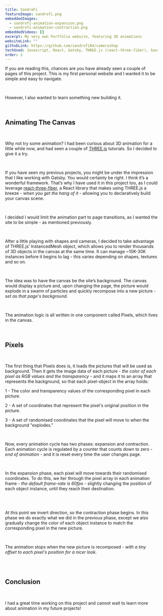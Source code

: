 ```yaml
---
title: SandroFi
featureImage: sandrofi.png
embeddedImages:
  - sandrofi-animation-expansion.png
  - sandrofi-animation-contraction.png
embeddedVideos: []
excerpt: My very own Portfolio website, featuring 3D animations
websiteLink: ""
githubLink: https://github.com/sandrofi84/camerashop
techUsed: Javascript, React, Gatsby, THREE.js (react-three-fiber), Sass
order: 3
---
```



If you are reading this, chances are you have already seen a couple of pages of this project. This is my first personal website and I wanted it to be <span>simple and easy to navigate</span>.

<br />

However, I also wanted to <span>learn something new</span> building it.

<br />

<h2 className="project__body__subtitle color--red">Animating The Canvas</h2>

<br />

Why not try some animation? I had been curious about 3D animation for a little while now, and had seen a couple of [THREE.js](https://threejs.org/) tutorials. So I decided to give it a try.

<br />

If you have seen my previous projects, you might be under the impression that I like working with Gatsby. You would certainly be right. I think it’s a wonderful framework. That’s why I have used it in this project too, as I could leverage [react-three-fiber](https://github.com/pmndrs/react-three-fiber), a React library that makes using THREE.js a breeze - <i>when you get the hang of it</i> - allowing you to declaratively build your canvas scene.

<br />

I decided I would limit the animation part to page transitions, as I wanted the site to be simple - as mentioned previously.

<br />

After a little playing with shapes and cameras, I decided to take advantage of THREE.js’ <span>InstancedMesh</span> object, which allows you to render thousands of 3D objects in the canvas at the same time. It can manage <span>~10K-30K instances</span> before it begins to lag - this varies depending on shapes, textures and so on.

<br />

The idea was to have the canvas be the site’s background. The canvas would display a picture and, upon changing the page, the picture would explode in a swarm of particles and quickly recompose into a new picture - <i>set as that page's background</i>.

<br />

The animation logic is all written in one component called <span>Pixels</span>, which lives in the canvas.

<br />

<h2 className="project__body__subtitle color--red">Pixels</h2>

<br />

The first thing that Pixels does is, it <span>loads the pictures</span> that will be used as background. Then it <span>gets the image data</span> of each picture - <i>the color of each pixel as RGB values and the transparency</i> - and it <span>maps it to an array</span> that represents the background, so that each pixel-object in the array holds:

1 - The color and transparency values of the corresponding pixel in each picture.

2 - A set of coordinates that represent the pixel's original position in the picture.

3 - A set of randomised coordinates that the pixel will move to when the background "explodes."

<br />

Now, every <span>animation cycle</span> has two phases: <span>expansion</span> and <span>contraction</span>.
Each animation cycle is regulated by a counter that counts down to zero - <i>end of animation</i> - and it is reset every time the user changes page.

<br />

In the <span>expansion</span> phase, each pixel will move towards their randomised coordinates. To do this, we iter through the pixel array in each animation frame - <i>the default frame-rate is 60fps</i> - slightly changing the position of each object instance, until they reach their destination.

<br />

<div className="project__body__picture">
  <GatsbyImage
    alt="animation expansion"
    image={getImage(props.localImages[0])}
  />
</div>

<br />

At this point we invert direction, so the <span>contraction</span> phase begins. In this phase we do exactly what we did in the previous phase, except we also gradually change the color of each object instance to match the corresponding pixel in the new picture.

<br />

The animation stops when the new picture is recomposed - <i>with a tiny offset to each pixel's position for a nicer look</i>.

<br />

<div className="project__body__picture">
  <GatsbyImage
    alt="animation contraction"
    image={getImage(props.localImages[1])}
  />
</div>

<br />

<h2 className="project__body__subtitle color--red">Conclusion</h2>

<br />

I had a great time working on this project and cannot wait to learn more about animation in my future projects!
